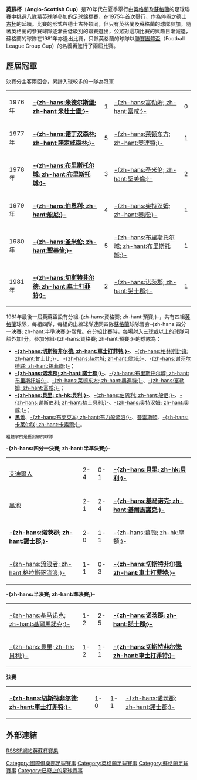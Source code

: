 '''英蘇杯'''（'''Anglo-Scottish Cup'''）是70年代在夏季舉行由[[英格蘭|英格蘭]]及[[蘇格蘭|蘇格蘭]]的足球聯賽中挑選八隊精英球隊參加的[[足球|足球]]錦標賽，在1975年首次舉行，作為停辦之[[德士古杯|德士古杯]]的延續。比賽的形式與德士古杯類同，但只有英格蘭及蘇格蘭的球隊參加。隨著英格蘭的參賽球隊逐漸由低級別的聯賽選出，公眾對這項比賽的興趣日漸減退，蘇格蘭的球隊在1981年亦退出比賽，只餘英格蘭的球隊以[[英格蘭聯賽團體盃|聯賽團體盃]]（Football League Group Cup）的名義再進行了兩屆比賽。

== 歷屆冠軍 ==
決賽分主客兩回合，累計入球較多的一隊為冠軍

{| class="wikitable"
|1976年||{{flagicon|England}} '''[[米德尔斯堡足球俱乐部|-{zh-hans:米德尔斯堡; zh-hant:米杜士堡;}-]]'''||1 ||{{flagicon|England}} [[富勒姆足球俱乐部|-{zh-hans:富勒姆; zh-hant:富咸;}-]]||0
|-
|1977年||{{flagicon|England}} '''[[诺丁汉森林足球俱乐部|-{zh-hans:诺丁汉森林; zh-hant:諾定咸森林;}-]]'''||5||{{flagicon|England}} [[莱顿东方足球俱乐部|-{zh-hans:莱顿东方; zh-hant:奧連特;}-]]||1
|-
|1978年||{{flagicon|England}} '''[[布里斯托尔城足球俱乐部|-{zh-hans:布里斯托尔城; zh-hant:布里斯托城;}-]]'''||3||{{flagicon|Scotland}} [[圣米伦足球俱乐部|-{zh-hans:圣米伦; zh-hant:聖美倫;}-]]||2
|-
|1979年||{{flagicon|England}} '''[[伯恩利足球俱乐部|-{zh-hans:伯恩利; zh-hant:般尼;}-]]'''||4||{{flagicon|England}} [[奥特汉姆足球俱乐部|-{zh-hans:奥特汉姆; zh-hant:奧咸;}-]]||1
|-
|1980年||{{flagicon|Scotland}} '''[[圣米伦足球俱乐部|-{zh-hans:圣米伦; zh-hant:聖美倫;}-]]'''||5||{{flagicon|England}} [[布里斯托尔城足球俱乐部|-{zh-hans:布里斯托尔城; zh-hant:布里斯托城;}-]]||1
|-
|1981年||{{flagicon|England}} '''[[切斯特非尔德足球俱乐部|-{zh-hans:切斯特非尔德; zh-hant:車士打菲特;}-]]'''||2||{{flagicon|England}} [[諾士郡足球會|-{zh-hans:诺茨郡; zh-hant:諾士郡;}-]]||1
|}

1981年最後一屆英蘇盃設有分組-{zh-hans:資格賽; zh-hant:預賽;}-，共有四組[[英格蘭|英格蘭]]球隊，每組四隊，每組的出線球隊連同四隊[[蘇格蘭|蘇格蘭]]球隊晉身-{zh-hans:四分一決賽; zh-hant:半準決賽;}-階段。在分組比賽時，每場射入三球或以上的球隊可額外加1分。參加分組-{zh-hans:資格賽; zh-hant:預賽;}-的球隊為：
*'''[[切斯特非尔德足球俱乐部|-{zh-hans:切斯特非尔德; zh-hant:車士打菲特;}-]]'''、[[格林斯比镇足球俱乐部|-{zh-hans:格林斯比镇; zh-hant:甘士比;}-]]、 [[赫尔城足球俱乐部|-{zh-hans:赫尔城; zh-hant:侯城;}-]]、[[谢菲尔德联足球俱乐部|-{zh-hans:谢菲尔德联; zh-hant:錫菲聯;}-]]；
*'''[[諾士郡足球會|-{zh-hans:诺茨郡; zh-hant:諾士郡;}-]]'''、[[布里斯托尔城足球俱乐部|-{zh-hans:布里斯托尔城; zh-hant:布里斯托城;}-]]、[[莱顿东方足球俱乐部|-{zh-hans:莱顿东方; zh-hant:奧連特;}-]]、[[富勒姆足球俱乐部|-{zh-hans:富勒姆; zh-hant:富咸;}-]]；
*'''[[貝里足球俱樂部|-{zh-hans:貝里; zh-hk:貝利;}-]]'''、[[伯恩利足球俱乐部|-{zh-hans:伯恩利; zh-hant:般尼;}-]]、[[谢斯伯利足球俱乐部|-{zh-hans:谢斯伯利; zh-hant:梳士貝利;}-]]、[[奥特汉姆足球俱乐部|-{zh-hans:奥特汉姆; zh-hant:奧咸;}-]]；
*'''[[黑池足球俱乐部|黑池]] '''、[[布莱克本足球俱乐部|-{zh-hans:布莱克本; zh-hant:布力般流浪;}-]]、[[普雷斯顿足球俱乐部|普雷斯頓]]、[[卡莱尔联足球俱乐部|-{zh-hans:卡莱尔联; zh-hant:卡素爾;}-]]。

<small>粗體字的是獲出線的球隊</small>

'''-{zh-hans:四分一決賽; zh-hant:半準決賽;}-'''
{| class="wikitable"
|{{flagicon|Scotland}} [[艾迪爾人足球會|艾迪爾人]]||2-4||0-1||{{flagicon|England}} '''[[貝里足球俱樂部|-{zh-hans:貝里; zh-hk:貝利;}-]]'''
|-	
|{{flagicon|England}} [[黑池足球俱乐部|黑池]]||2-1||2-4||{{flagicon|Scotland}} '''[[基马诺克足球俱乐部|-{zh-hans:基马诺克; zh-hant:基爾馬諾克;}-]]'''   
|-	
|{{flagicon|England}} '''[[諾士郡足球會|-{zh-hans:诺茨郡; zh-hant:諾士郡;}-]]'''||2-0||1-1||{{flagicon|Scotland}} [[格里诺克慕顿足球俱乐部|-{zh-hans:慕顿; zh-hk:摩頓;}-]]
|-	
|{{flagicon|Scotland}} [[流浪者足球俱乐部|-{zh-hans:流浪者; zh-hant:格拉斯哥流浪;}-]]||1-1||0-3||{{flagicon|England}} '''[[切斯特非尔德足球俱乐部|-{zh-hans:切斯特非尔德; zh-hant:車士打菲特;}-]]'''
|}   

'''-{zh-hans:半決賽; zh-hant:準決賽;}-'''
{| class="wikitable"
|{{flagicon|Scotland}} [[基马诺克足球俱乐部|-{zh-hans:基马诺克; zh-hant:基爾馬諾克;}-]]||1-2||2-5||{{flagicon|England}} '''[[諾士郡足球會|-{zh-hans:诺茨郡; zh-hant:諾士郡;}-]]'''
|-	
|{{flagicon|England}} [[貝里足球俱樂部|-{zh-hans:貝里; zh-hk:貝利;}-]]||1-2||1-1||{{flagicon|England}} '''[[切斯特非尔德足球俱乐部|-{zh-hans:切斯特非尔德; zh-hant:車士打菲特;}-]]'''
|}    

'''決賽'''
{| class="wikitable"
|{{flagicon|England}} '''[[切斯特非尔德足球俱乐部|-{zh-hans:切斯特非尔德; zh-hant:車士打菲特;}-]]'''||1-0||1-1||{{flagicon|England}} [[諾士郡足球會|-{zh-hans:诺茨郡; zh-hant:諾士郡;}-]]
|}

== 外部連結 ==
[http://www.rsssf.com/tablest/texaco.html#ascfinals RSSSF網站英蘇杯賽果] {{Wayback|url=http://www.rsssf.com/tablest/texaco.html#ascfinals |date=20170921045939 }}

{{Football in the United Kingdom}}

[[Category:國際俱樂部足球賽事|Category:國際俱樂部足球賽事]]
[[Category:英格蘭足球賽事|Category:英格蘭足球賽事]]
[[Category:蘇格蘭足球賽事|Category:蘇格蘭足球賽事]]
[[Category:已廢止的足球賽事|Category:已廢止的足球賽事]]